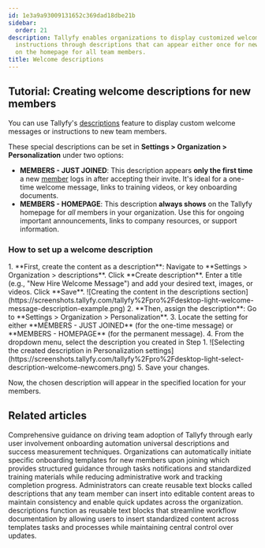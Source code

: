 ```yaml
---
id: 1e3a9a93009131652c369dad18dbe21b
sidebar:
  order: 21
description: Tallyfy enables organizations to display customized welcome messages and
  instructions through descriptions that can appear either once for new members or permanently
  on the homepage for all team members.
title: Welcome descriptions
---
```



## Tutorial: Creating welcome descriptions for new members

You can use Tallyfy's [descriptions](/products/pro/documenting/templates/descriptions/) feature to display custom welcome messages or instructions to new team members.

These special descriptions can be set in **Settings > Organization > Personalization** under two options:

*   **MEMBERS - JUST JOINED**: This description appears **only the first time** a new [member](/products/pro/documenting/members/) logs in after accepting their invite. It's ideal for a one-time welcome message, links to training videos, or key onboarding documents.
*   **MEMBERS - HOMEPAGE**: This description **always shows** on the Tallyfy homepage for *all* members in your organization. Use this for ongoing important announcements, links to company resources, or support information.

### How to set up a welcome description

<Steps>
1.  **First, create the content as a description**: Navigate to **Settings > Organization > descriptions**. Click **Create description**. Enter a title (e.g., "New Hire Welcome Message") and add your desired text, images, or videos. Click **Save**.
    ![Creating the content in the descriptions section](https://screenshots.tallyfy.com/tallyfy%2Fpro%2Fdesktop-light-welcome-message-description-example.png)
2.  **Then, assign the description**: Go to **Settings > Organization > Personalization**.
3.  Locate the setting for either **MEMBERS - JUST JOINED** (for the one-time message) or **MEMBERS - HOMEPAGE** (for the permanent message).
4.  From the dropdown menu, select the description you created in Step 1.
    ![Selecting the created description in Personalization settings](https://screenshots.tallyfy.com/tallyfy%2Fpro%2Fdesktop-light-select-description-welcome-newcomers.png)
5.  Save your changes.
</Steps>

Now, the chosen description will appear in the specified location for your members.


## Related articles
<CardGrid>
<LinkTitleCard header="<b>Miscellaneous > Support</b>" href="/products/pro/miscellaneous/support/" > Comprehensive guidance on driving team adoption of Tallyfy through early user involvement onboarding automation universal descriptions and success measurement techniques. </LinkTitleCard>
<LinkTitleCard header="<b>Org Settings > Auto-launch templates for new members</b>" href="/products/pro/settings/org-settings/how-to-auto-launch-templates-for-new-members/" > Organizations can automatically initiate specific onboarding templates for new members upon joining which provides structured guidance through tasks notifications and standardized training materials while reducing administrative work and tracking completion progress. </LinkTitleCard>
<LinkTitleCard header="<b>descriptions > Use descriptions</b>" href="/products/pro/documenting/templates/descriptions/how-can-i-use-descriptions-to-simplify-workflow-in-tallyfy/" > Administrators can create reusable text blocks called descriptions that any team member can insert into editable content areas to maintain consistency and enable quick updates across the organization. </LinkTitleCard>
<LinkTitleCard header="<b>Templates > descriptions</b>" href="/products/pro/documenting/templates/descriptions/" > descriptions function as reusable text blocks that streamline workflow documentation by allowing users to insert standardized content across templates tasks and processes while maintaining central control over updates. </LinkTitleCard>
</CardGrid>